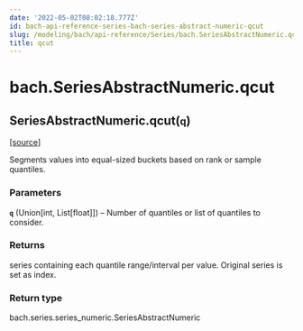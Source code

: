 ```yaml
---
date: '2022-05-02T08:02:18.777Z'
id: bach-api-reference-series-bach-series-abstract-numeric-qcut
slug: /modeling/bach/api-reference/Series/bach.SeriesAbstractNumeric.qcut/
title: qcut
---
```


# bach.SeriesAbstractNumeric.qcut

<div class="method">

<h2 class="signature-class"><span class="additional-name">SeriesAbstractNumeric.</span><span class="name">qcut(</span><small class="parameter-list"><span class="parameter" id="q">q</span></small>)</h2>


&#8203;<span class="view-source">[[source]](https://github.com/objectiv/objectiv-analytics/blob/main/bach/bach/series/series_numeric.py)</span>

<div class="content">

Segments values into equal-sized buckets based on rank or sample quantiles.


### Parameters

**`q`** (Union[int, List[float]]) – Number of quantiles or list of quantiles to consider.



### Returns

series containing each quantile range/interval per value. Original series is set as index.



### Return type

bach.series.series_numeric.SeriesAbstractNumeric



</div>

</div>
